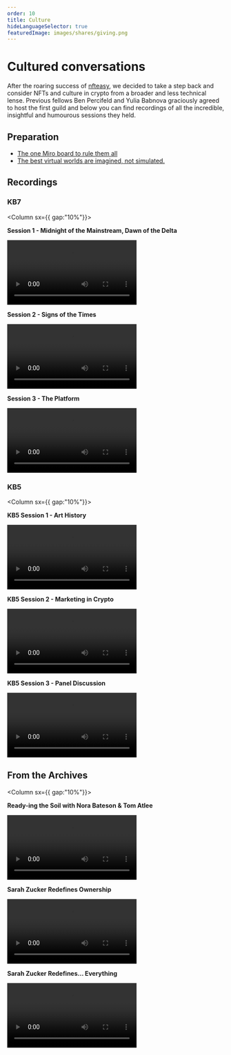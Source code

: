 ```yaml
---
order: 10
title: Culture
hideLanguageSelector: true
featuredImage: images/shares/giving.png
---
```


# Cultured conversations

After the roaring success of [nfteasy](/build/nfteasy), we decided to take a step back and consider NFTs and culture in crypto from a broader and less technical lense. Previous fellows Ben Percifeld and Yulia Babnova graciously agreed to host the first guild and below you can find recordings of all the incredible, insightful and humourous sessions they held.

## Preparation

- [The one Miro board to rule them all](https://miro.com/app/board/uXjVOLwz2ic=/)
- [The best virtual worlds are imagined, not simulated.](https://www.youtube.com/watch?v=U2xTl5pPHwk)

## Recordings

### KB7

<Column sx={{ gap:"10%"}}>

<Box>

**Session 1 - Midnight of the Mainstream, Dawn of the Delta**

<Video src="https://www.youtube-nocookie.com/embed/pZD0HCE3_8g" />

</Box>

<Box>

**Session 2 - Signs of the Times**

<Video src="https://www.youtube-nocookie.com/embed/aE2tbYH_ar4" />

</Box>

<Box>

**Session 3 - The Platform**

<Video src="https://www.youtube-nocookie.com/embed/j-a799VnrHY " />

</Box>

</Column>

### KB5

<Column sx={{ gap:"10%"}}>

<Box>

**KB5 Session 1 - Art History**

<Video src="https://www.youtube-nocookie.com/embed/_yFShVVuA1U" />

</Box>

<Box>

**KB5 Session 2  - Marketing in Crypto**

<Video src="https://www.youtube-nocookie.com/embed/oRMYJ9FoZ2U" />

</Box>

<Box>

**KB5 Session 3 - Panel Discussion**

<Video src="https://www.youtube-nocookie.com/embed/ap0q9k0HtYM" />

</Box>

</Column>

## From the Archives

<Column sx={{ gap:"10%"}}>

<Box>

**Ready-ing the Soil with Nora Bateson & Tom Atlee**

<Video src="https://www.youtube-nocookie.com/embed/Fml81oyhKUs" />

</Box>

<Box>

**Sarah Zucker Redefines Ownership**

<Video src="https://www.youtube-nocookie.com/embed/v2XqrFkyo68" />

</Box>

<Box>

**Sarah Zucker Redefines... Everything**

<Video src="https://www.youtube-nocookie.com/embed/EDMWUppGaIQ" />

</Box>

</Column>

